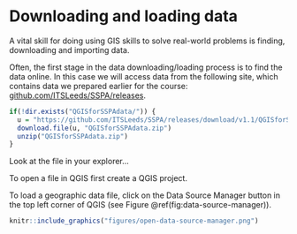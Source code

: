 # Downloading and loading data {#data}

A vital skill for doing using GIS skills to solve real-world problems is finding, downloading and importing data.

Often, the first stage in the data downloading/loading process is to find the data online. 
In this case we will access data from the following site, which contains data we prepared earlier for the course: [github.com/ITSLeeds/SSPA/releases](https://github.com/ITSLeeds/SSPA/releases/download/v1.1).

```r
if(!dir.exists("QGISforSSPAdata/")) {
  u = "https://github.com/ITSLeeds/SSPA/releases/download/v1.1/QGISforSSPAdata.zip"
  download.file(u, "QGISforSSPAdata.zip")
  unzip("QGISforSSPAdata.zip")
}
```

Look at the file in your explorer...

To open a file in QGIS first create a QGIS project.

To load a geographic data file, click on the Data Source Manager button in the top left corner of QGIS (see Figure \@ref(fig:data-source-manager)).

```r
knitr::include_graphics("figures/open-data-source-manager.png")
```


